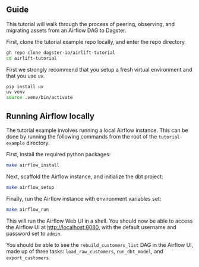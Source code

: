 ## Guide

This tutorial will walk through the process of peering, observing, and migrating assets from an Airflow DAG to Dagster.

First, clone the tutorial example repo locally, and enter the repo directory.

```bash
gh repo clone dagster-io/airlift-tutorial
cd airlift-tutorial
```

First we strongly recommend that you setup a fresh virtual environment and that you use `uv`.

```bash
pip install uv
uv venv
source .venv/bin/activate
```

## Running Airflow locally

The tutorial example involves running a local Airflow instance. This can be done by running the following commands from the root of the `tutorial-example` directory.

First, install the required python packages:

```bash
make airflow_install
```

Next, scaffold the Airflow instance, and initialize the dbt project:

```bash
make airflow_setup
```

Finally, run the Airflow instance with environment variables set:

```bash
make airflow_run
```

This will run the Airflow Web UI in a shell. You should now be able to access the Airflow UI at <http://localhost:8080>, with the default username and password set to `admin`.

You should be able to see the `rebuild_customers_list` DAG in the Airflow UI, made up of three tasks: `load_raw_customers`, `run_dbt_model`, and `export_customers`.